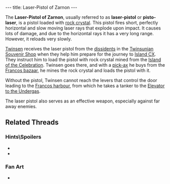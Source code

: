 ---
title: Laser-Pistol of Zarnon
---

{{twinsunica import}}{{Infobox Item
 |image=Laser.gif
 |type=weapon
 |critical=yes
 |magical=no
 |unique=yes
 |lba1=
 |lba2=yes
 |upgrades=final
 |rowposition=1
 |columnposition=6
 |effect=none
 |effectamount=
 |purpose=
 |combattype=area
 |powerlevel=red
 |rate=low
 |range=infinite
 |damage=high
}}

The '''Laser-Pistol of Zarnon''', usually referred to as '''laser-pistol''' or '''pisto-laser''', is a pistol loaded with [[rock crystal]]. This pistol fires short, perfectly horizontal and slow moving laser rays that explode upon impact. It causes lots of damage, and due to the horizontal rays it has a very long range. However, it reloads very slowly.

[[Twinsen]] receives the laser pistol from the [[dissidents]] in the [[Twinsunian Souvenir Shop]] when they help him prepare for the journey to [[Island CX]]. They instruct him to load the pistol with rock crystal mined from the [[Island of the Celebration]]. Twinsen goes there, and with a [[pick-ax]] he buys from the [[Francos bazaar]], he mines the rock crystal and loads the pistol with it.

Without the pistol, Twinsen cannot reach the levers that control the door leading to the [[Francos harbour]], from which he takes a tanker to the [[Elevator to the Undergas]].

The laser pistol also serves as an effective weapon, especially against far away enemies.

== Related Threads ==
=== Hints\Spoilers ===
* {{thread|id=10088|title=rapid blaster}}
* {{thread|id=10125|title=Controband laser gun?}}

=== Fan Art ===
* {{thread|id=11287|title=Twinsen}}